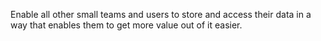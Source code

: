 Enable all other small teams and users to store and access their data in a way that enables them to get more value out of it easier.
